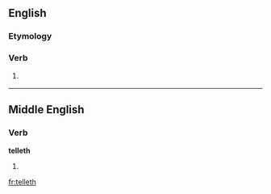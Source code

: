 ==English==

===Etymology===
{{suffix|telle|eth|lang=en}}

===Verb===
{{en-verb form}}

# {{context|archaic}} {{third-person singular of|tell|lang=en}}

----

==Middle English==

===Verb===
'''telleth'''

# {{third-person singular of|tellen|lang=enm}}


[[fr:telleth]]